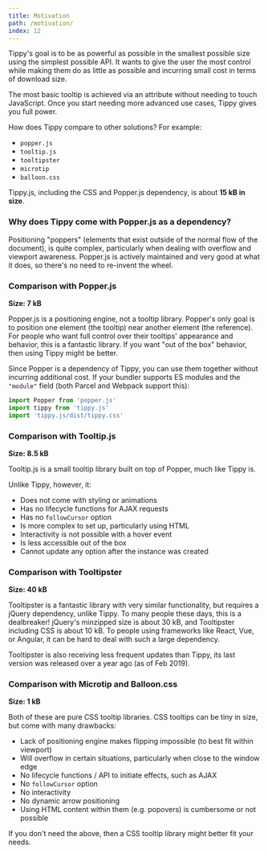 ```yaml
---
title: Motivation
path: /motivation/
index: 12
---
```


Tippy's goal is to be as powerful as possible in the smallest possible size
using the simplest possible API. It wants to give the user the most control
while making them do as little as possible and incurring small cost in terms of
download size.

The most basic tooltip is achieved via an attribute without needing to touch
JavaScript. Once you start needing more advanced use cases, Tippy gives you full
power.

How does Tippy compare to other solutions? For example:

- `popper.js`
- `tooltip.js`
- `tooltipster`
- `microtip`
- `balloon.css`

Tippy.js, including the CSS and Popper.js dependency, is about **15 kB in
size**.

### Why does Tippy come with Popper.js as a dependency?

Positioning "poppers" (elements that exist outside of the normal flow of the
document), is quite complex, particularly when dealing with overflow and
viewport awareness. Popper.js is actively maintained and very good at what it
does, so there's no need to re-invent the wheel.

### Comparison with Popper.js

**Size: 7 kB**

Popper.js is a positioning engine, not a tooltip library. Popper's only goal is
to position one element (the tooltip) near another element (the reference). For
people who want full control over their tooltips' appearance and behavior, this
is a fantastic library. If you want "out of the box" behavior, then using Tippy
might be better.

Since Popper is a dependency of Tippy, you can use them together without
incurring additional cost. If your bundler supports ES modules and the
`"module"` field (both Parcel and Webpack support this):

```js
import Popper from 'popper.js'
import tippy from 'tippy.js'
import 'tippy.js/dist/tippy.css'
```

### Comparison with Tooltip.js

**Size: 8.5 kB**

Tooltip.js is a small tooltip library built on top of Popper, much like Tippy
is.

Unlike Tippy, however, it:

- Does not come with styling or animations
- Has no lifecycle functions for AJAX requests
- Has no `followCursor` option
- Is more complex to set up, particularly using HTML
- Interactivity is not possible with a hover event
- Is less accessible out of the box
- Cannot update any option after the instance was created

### Comparison with Tooltipster

**Size: 40 kB**

Tooltipster is a fantastic library with very similar functionality, but requires
a jQuery dependency, unlike Tippy. To many people these days, this is a
dealbreaker! jQuery's minzipped size is about 30 kB, and Tooltipster including
CSS is about 10 kB. To people using frameworks like React, Vue, or Angular, it
can be hard to deal with such a large dependency.

Tooltipster is also receiving less frequent updates than Tippy, its last version
was released over a year ago (as of Feb 2019).

### Comparison with Microtip and Balloon.css

**Size: 1 kB**

Both of these are pure CSS tooltip libraries. CSS tooltips can be tiny in size,
but come with many drawbacks:

- Lack of positioning engine makes flipping impossible (to best fit within
  viewport)
- Will overflow in certain situations, particularly when close to the window
  edge
- No lifecycle functions / API to initiate effects, such as AJAX
- No `followCursor` option
- No interactivity
- No dynamic arrow positioning
- Using HTML content within them (e.g. popovers) is cumbersome or not possible

If you don't need the above, then a CSS tooltip library might better fit your
needs.
